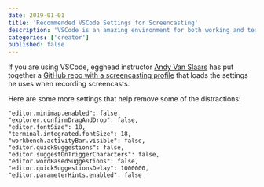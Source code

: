 ```yaml
---
date: 2019-01-01
title: 'Recommended VSCode Settings for Screencasting'
description: 'VSCode is an amazing environment for both working and teaching, but you need to remove some distractions to make it less distracting when recording video.'
categories: ['creator']
published: false
---
```



If you are using VSCode, egghead instructor [Andy Van Slaars](https://twitter.com/avanslaars) has put together a [GitHub repo with a screencasting profile](https://github.com/avanslaars/code-profiles) that loads the settings he uses when recording screencasts.

Here are some more settings that help remove some of the distractions:

```
"editor.minimap.enabled": false,
"explorer.confirmDragAndDrop": false,
"editor.fontSize": 18,
"terminal.integrated.fontSize": 18,
"workbench.activityBar.visible": false,
"editor.quickSuggestions": false,
"editor.suggestOnTriggerCharacters": false,
"editor.wordBasedSuggestions": false,
"editor.quickSuggestionsDelay": 1000000,
"editor.parameterHints.enabled": false
```